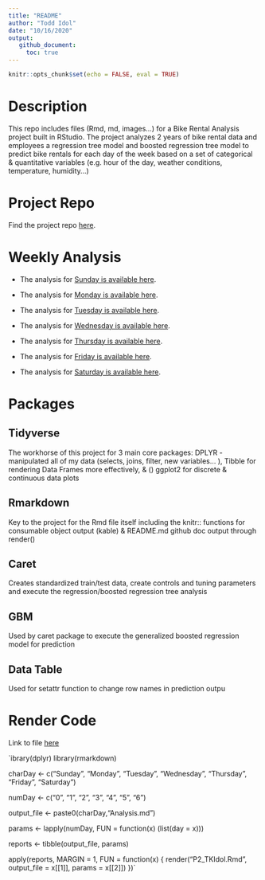 ```yaml
---
title: "README"
author: "Todd Idol"
date: "10/16/2020"
output: 
   github_document:
     toc: true
---
```


```r
knitr::opts_chunk$set(echo = FALSE, eval = TRUE)
```
# Description

This repo includes files (Rmd, md, images...) for a Bike Rental Analysis project built in RStudio. The project analyzes 2 years of bike rental data and employees a regression tree model and boosted regression tree model to predict bike rentals for each day of the week based on a set of categorical & quantitative variables (e.g. hour of the day, weather conditions, temperature, humidity...)

# Project Repo

Find the project repo [here](https://github.com/tkidol/ST558-Project-2).

# Weekly Analysis 

+  The analysis for [Sunday is available here](SundayAnalysis.md).  

+  The analysis for [Monday is available here](MondayAnalysis.md).  

+  The analysis for [Tuesday is available here](TuesdayAnalysis.md).  

+  The analysis for [Wednesday is available here](Wedesdaynalysis.md).  

+  The analysis for [Thursday is available here](ThursdayAnalysis.md).  

+  The analysis for [Friday is available here](FridayAnalysis.md).  

+  The analysis for [Saturday is available here](SaturdayAnalysis.md).

# Packages

## Tidyverse

The workhorse of this project for 3 main core packages: DPLYR - manipulated all of my data (selects, joins, filter, new variables... ), Tibble for rendering Data Frames more effectively, & () ggplot2 for discrete & continuous data plots

## Rmarkdown 

Key to the project for the Rmd file itself including the knitr:: functions for consumable object output (kable) & README.md github doc output through render()

## Caret

Creates standardized train/test data, create controls and tuning parameters and execute the regression/boosted regression tree analysis

## GBM

Used by caret package to execute the generalized boosted regression model for prediction

## Data Table

Used for setattr function to change row names in prediction outpu

# Render Code

Link to file [here](https://github.com/tkidol/ST558-Project-2/blob/main/P2_Render.Rmd)

`ibrary(dplyr)
library(rmarkdown)

charDay <- c("Sunday", "Monday", "Tuesday", "Wednesday", "Thursday", "Friday", "Saturday")

numDay <- c("0", "1", "2", "3", "4", "5", "6")

output_file <- paste0(charDay,"Analysis.md")

params <- lapply(numDay, FUN = function(x) (list(day = x)))


reports <- tibble(output_file, params)

apply(reports, MARGIN = 1, 
               FUN = function(x) { 
                 render("P2_TKIdol.Rmd", output_file = x[[1]],
                 params = x[[2]])
               })`